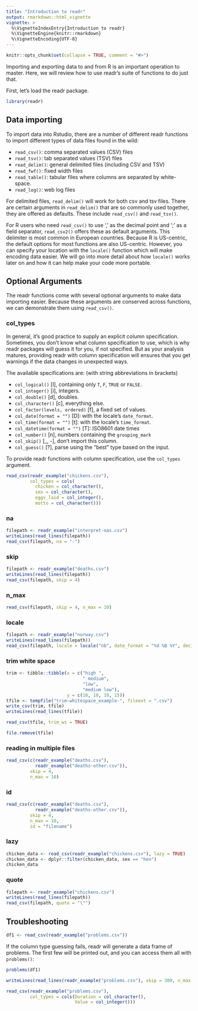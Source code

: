 ```yaml
---
title: "Introduction to readr"
output: rmarkdown::html_vignette
vignette: >
  %\VignetteIndexEntry{Introduction to readr}
  %\VignetteEngine{knitr::rmarkdown}
  %\VignetteEncoding{UTF-8}
---
```


```r
knitr::opts_chunk$set(collapse = TRUE, comment = "#>")
```

Importing and exporting data to and from R is an important operation to master.
Here, we will review how to use readr's suite of functions to do just that.

First, let's load the readr package.

```r
library(readr)
```

## Data importing

To import data into Rstudio, there are a number of different readr functions to import different types of data files found in the wild:

* `read_csv()`: comma separated values (CSV) files
* `read_tsv()`: tab separated values (TSV) files
* `read_delim()`: general delimited files (including CSV and TSV)
* `read_fwf()`: fixed width files
* `read_table()`: tabular files where columns are separated by white-space.
* `read_log()`: web log files

For delimited files, `read_delim()` will work for both csv and tsv files. There are certain arguments in `read_delim()` that are so commonly used together, they are offered as defaults. These include `read_csv()` and `read_tsv()`.

For R users who need `read_csv()` to use ',' as the decimal point and ';' as a field separator, `read_csv2()` offers these as default arguments.
This delimiter is most common in European countries.
Because R is US-centric, the default options for most functions are also US-centric. However, you can specify your location with the `locale()` function which will make encoding data easier.
We will go into more detail about how `locale()` works later on and how it can help make your code more portable.

## Optional Arguments

The readr functions come with several optional arguments to make data importing easier.
Because these arguments are conserved across functions, we can demonstrate them using `read_csv()`.

### col_types

In general, it's good practice to supply an explicit column specification.
Sometimes, you don't know what column specification to use, which is why readr packages will guess it for you, if not specified.
But as your analysis matures, providing readr with column specification will ensures that you get warnings if the data changes in unexpected ways.

The available specifications are: (with string abbreviations in brackets)

* `col_logical()` [l], containing only `T`, `F`, `TRUE` or `FALSE`.
* `col_integer()` [i], integers.
* `col_double()` [d], doubles.
* `col_character()` [c], everything else.
* `col_factor(levels, ordered)` [f], a fixed set of values.
* `col_date(format = "")` [D]: with the locale's `date_format`.
* `col_time(format = "")` [t]: with the locale's `time_format`.
* `col_datetime(format = "")` [T]: ISO8601 date times
* `col_number()` [n], numbers containing the `grouping_mark`
* `col_skip()` [_, -], don't import this column.
* `col_guess()` [?], parse using the "best" type based on the input.

To provide readr functions with column specification, use the `col_types` argument.

```r
read_csv(readr_example("chickens.csv"),
         col_types = cols(
           chicken = col_character(),
           sex = col_character(),
           eggs_laid = col_integer(),
           motto = col_character()))
```

### na

```r
filepath <- readr_example("interpret-nas.csv")
writeLines(read_lines(filepath))
read_csv(filepath, na = "-")
```

### skip

```r
filepath <- readr_example("deaths.csv")
writeLines(read_lines(filepath))
read_csv(filepath, skip = 4)
```

### n_max

```r
read_csv(filepath, skip = 4, n_max = 10)
```

### locale

```r
filepath <- readr_example("norway.csv")
writeLines(read_lines(filepath))
read_csv(filepath, locale = locale("nb", date_format = "%d %B %Y", decimal_mark = ","))
```

### trim white space

```r
trim <- tibble::tibble(x = c("high ", 
                             " medium", 
                             "low", 
                             "medium low"), 
                       y = c(10, 10, 10, 15))
tfile <- tempfile("trim-whitespace_example-", fileext = ".csv")
write_csv(trim, tfile)
writeLines(read_lines(tfile))
```

```r
read_csv(tfile, trim_ws = TRUE)
```

```r
file.remove(tfile)
```

### reading in multiple files

```r
read_csv(c(readr_example("deaths.csv"), 
           readr_example("deaths-other.csv")), 
         skip = 4, 
         n_max = 10)

```

### id

```r
read_csv(c(readr_example("deaths.csv"), 
           readr_example("deaths-other.csv")), 
         skip = 4, 
         n_max = 10, 
         id = "filename")

```

### lazy

```r
chicken_data <- read_csv(readr_example("chickens.csv"), lazy = TRUE)
chicken_data <- dplyr::filter(chicken_data, sex == "hen")
chicken_data
```

### quote

```r
filepath <- readr_example("chickens.csv")
writeLines(read_lines(filepath))
read_csv(filepath, quote = "\"")
```

## Troubleshooting

```r
df1 <- read_csv(readr_example("problems.csv"))
```

If the column type guessing fails, readr will generate a data frame of problems.
The first few will be printed out, and you can access them all with `problems()`:

```r
problems(df1)
```

```r
writeLines(read_lines(readr_example("problems.csv"), skip = 300, n_max = 1))
```

```r
read_csv(readr_example("problems.csv"),
         col_types = cols(Duration = col_character(),
                          Value = col_integer()))
```



